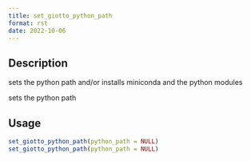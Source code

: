 ```yaml
--- 
title: set_giotto_python_path 
format: rst 
date: 2022-10-06 
--- 
```


## Description

sets the python path and/or installs miniconda and the python modules
 
 sets the python path


## Usage

```r
set_giotto_python_path(python_path = NULL)
set_giotto_python_path(python_path = NULL)
```


